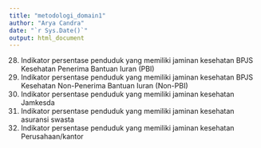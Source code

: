 ```yaml
---
title: "metodologi_domain1"
author: "Arya Candra"
date: "`r Sys.Date()`"
output: html_document
---
```


28.	Indikator persentase penduduk yang memiliki jaminan kesehatan BPJS Kesehatan Penerima Bantuan Iuran (PBI)
29.	Indikator persentase penduduk yang memiliki jaminan kesehatan BPJS Kesehatan Non-Penerima Bantuan Iuran (Non-PBI)
30.	Indikator persentase penduduk yang memiliki jaminan kesehatan Jamkesda
31.	Indikator persentase penduduk yang memiliki jaminan kesehatan asuransi swasta
32.	Indikator persentase penduduk yang memiliki jaminan kesehatan Perusahaan/kantor